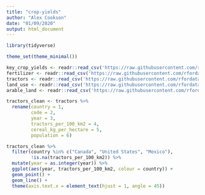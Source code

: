 ```yaml
---
title: "crop-yields"
author: "Alex Cookson"
date: "01/09/2020"
output: html_document
---
```


```r
library(tidyverse)

theme_set(theme_minimal())

key_crop_yields <- readr::read_csv('https://raw.githubusercontent.com/rfordatascience/tidytuesday/master/data/2020/2020-09-01/key_crop_yields.csv')
fertilizer <- readr::read_csv('https://raw.githubusercontent.com/rfordatascience/tidytuesday/master/data/2020/2020-09-01/cereal_crop_yield_vs_fertilizer_application.csv')
tractors <- readr::read_csv('https://raw.githubusercontent.com/rfordatascience/tidytuesday/master/data/2020/2020-09-01/cereal_yields_vs_tractor_inputs_in_agriculture.csv')
land_use <- readr::read_csv('https://raw.githubusercontent.com/rfordatascience/tidytuesday/master/data/2020/2020-09-01/land_use_vs_yield_change_in_cereal_production.csv')
arable_land <- readr::read_csv('https://raw.githubusercontent.com/rfordatascience/tidytuesday/master/data/2020/2020-09-01/arable_land_pin.csv')
```

```r
tractors_clean <- tractors %>%
  rename(country = 1,
         code = 2,
         year = 3,
         tractors_per_100_km2 = 4,
         cereal_kg_per_hectare = 5,
         population = 6)

tractors_clean %>%
  filter(country %in% c("Canada", "United States", "Mexico"),
         !is.na(tractors_per_100_km2)) %>%
  mutate(year = as.integer(year)) %>%
  ggplot(aes(year, tractors_per_100_km2, colour = country)) +
  geom_point() +
  geom_line() +
  theme(axis.text.x = element_text(hjust = 1, angle = 45))
```

